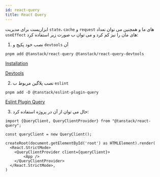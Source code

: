 ```yaml
---
id: react-query
title: React Query
---
```

ابزاریست برای مدیریت `state`، `cache` و `request` های ما و همچنین می توان تعداد `useEffect` های مان را نیز کم کرد و می توان ب صورت زیر استفاده کرد:

1. نصب خود پکیج و `devtools` آن
```shell
pnpm add @tanstack/react-query @tanstack/react-query-devtools
```
[Installation](https://tanstack.com/query/latest/docs/react/installation)

[Devtools](https://tanstack.com/query/v4/docs/react/devtools)

2. نصب پلاگین مربوط ب `eslint`
```shell
pnpm add -D @tanstack/eslint-plugin-query
```
[Eslint Plugin Query](https://tanstack.com/query/latest/docs/react/eslint/eslint-plugin-query)

3. حال می توان از آن در پروژه استفاده کرد:
```tsx
import {QueryClient, QueryClientProvider} from "@tanstack/react-query";

const queryClient = new QueryClient();

createRoot(document.getElementById('root') as HTMLElement).render(
  <React.StrictMode>
    <QueryClientProvider client={queryClient}>
        <App />
    </QueryClientProvider>
  </React.StrictMode>,
)
```